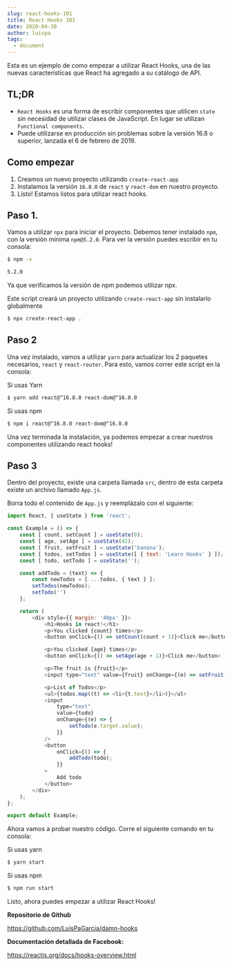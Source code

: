 ```yaml
---
slug: react-hooks-101
title: React Hooks 101
date: 2020-04-30
author: luispa
tags:
  - document
---
```


Esta es un ejemplo de como empezar a utilizar React Hooks, una de las nuevas características que React ha agregado a su catálogo de API. 

## **TL;DR**

* `React Hooks` es una forma de escribir componentes que utilicen `state` sin necesidad de utilizar clases de JavaScript. En lugar se utilizan `Functional components`.
* Puede utilizarse en producción sin problemas sobre la versión 16.8 o superior, lanzada el 6 de febrero de 2019.

## **Como empezar**

1. Creamos un nuevo proyecto utilizando `create-react-app`
2. Instalamos la versión `16.8.0` de `react` y `react-dom` en nuestro proyecto.
3. Listo! Estamos listos para utilizar react hooks.

## Paso 1.

Vamos a utilizar `npx` para iniciar el proyecto. Debemos tener instalado `npm`, con la versión mínima `npm@5.2.0`. Para ver la versión puedes escribir en tu consola:

```bash
$ npm -v

5.2.0
```

Ya que verificamos la versión de npm podemos utilizar npx.

Este script creará un proyecto utilizando `create-react-app` sin instalarlo globalmente

```bash
$ npx create-react-app .
```

## Paso 2

Una vez instalado, vamos a utilizar `yarn` para actualizar los 2 paquetes necesarios, `react` y `react-router`. Para esto, vamos correr este script en la consola:

Si usas Yarn

```bash
$ yarn add react@^16.8.0 react-dom@^16.8.0
```

Si usas npm

```bash
$ npm i react@^16.8.0 react-dom@^16.8.0
```

Una vez terminada la instalación, ya podemos empezar a crear nuestros componentes utilizando react hooks!

## Paso 3

Dentro del proyecto, existe una carpeta llamada `src`, dentro de esta carpeta existe un archivo llamado `App.js`.

Borra todo el contenido de `App.js` y reemplázalo con el siguiente:

```javascript
import React, { useState } from 'react';

const Example = () => {
	const [ count, setCount ] = useState(0);
	const [ age, setAge ] = useState(42);
	const [ fruit, setFruit ] = useState('banana');
	const [ todos, setTodos ] = useState([ { text: 'Learn Hooks' } ]);
	const [ todo, setTodo ] = useState('');

	const addTodo = (text) => {
		const newTodos = [ ...todos, { text } ];
		setTodos(newTodos);
		setTodo('')
	};

	return (
		<div style={{ margin: '40px' }}>
			<h1>Hooks in react!</h1>
			<p>You clicked {count} times</p>
			<button onClick={() => setCount(count + 1)}>Click me</button>

			<p>You clicked {age} times</p>
			<button onClick={() => setAge(age + 1)}>Click me</button>

			<p>The fruit is {fruit}</p>
			<input type="text" value={fruit} onChange={(e) => setFruit(e.target.value)} />

			<p>List of Todos</p>
			<ul>{todos.map((t) => <li>{t.text}</li>)}</ul>
			<input
				type="text"
				value={todo}
				onChange={(e) => {
					setTodo(e.target.value);
				}}
			/>
			<button
				onClick={() => {
					addTodo(todo);
				}}
			>
				Add todo
			</button>
		</div>
	);
};

export default Example;
```

Ahora vamos a probar nuestro código. Corre el siguiente comando en tu consola:

Si usas yarn

```bash
$ yarn start
```

Si usas npm

```bash
$ npm run start
```

Listo, ahora puedes empezar a utilizar React Hooks!

**Repositorio de Github**


<https://github.com/LuisPaGarcia/damn-hooks>

**Documentación detallada de Facebook:**


<https://reactjs.org/docs/hooks-overview.html>

